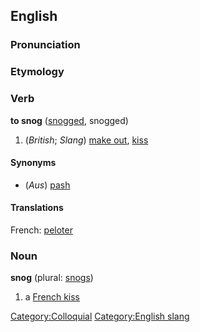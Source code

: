 ==English==

===Pronunciation===
{{substub}}

===Etymology===
{{substub}}

===Verb===
'''to snog''' ([[snogged]], snogged)

#(''British''; ''Slang'') [[make out]], [[kiss]]

====Synonyms====
*(''Aus'') [[pash]]

====Translations====
French: [[peloter]]


===Noun===
'''snog''' (plural: [[snogs]])

# a [[French kiss]]

[[Category:Colloquial]]
[[Category:English slang]]